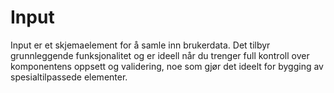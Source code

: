 

<Meta of={InputStories} />

# Input

Input er et skjemaelement for å samle inn brukerdata. Det tilbyr grunnleggende funksjonalitet og er ideell når du trenger full kontroll over komponentens oppsett og validering, noe som gjør det ideelt for bygging av spesialtilpassede elementer.

<Primary />
